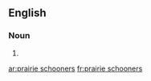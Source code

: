 
==English==

===Noun===
{{head|en|noun plural form}}

# {{plural of|prairie schooner|lang=en}}

[[ar:prairie schooners]]
[[fr:prairie schooners]]